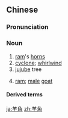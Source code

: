 ==Chinese==
{{zh-forms}}

===Pronunciation===
{{zh-pron
|m=yángjiǎo,er=y
|c=joeng4 gok3
|h=pfs=yòng-kok
|mn=iûⁿ-kak
|cat=n
}}

===Noun===
{{zh-noun}}

# [[ram]]'s [[horn]]s
# [[cyclone]]; [[whirlwind]]
# [[jujube]] tree
# {{lb|zh|Min Nan}} [[ram]]; [[male]] [[goat]]

====Derived terms====
{{zh-der|羊角麵包|羊角包|羊角哀|羊角風}}

[[ja:羊角]]
[[zh:羊角]]
